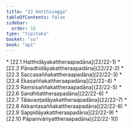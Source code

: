 ```yaml
---
title: "22 Hatthivagga"
tableOfContents: false
sidebar:
  order: 16
type: "tipitaka"
basket: "su"
book: "ap1"
---
```



<DynamicBreadcrumb />



<TableOfContents book="ap1" section="22">
* [22.1 Hatthidāyakattheraapadāna](22/22-1)
* [22.2 Pānadhidāyakattheraapadāna](22/22-2)
* [22.3 Saccasaññakattheraapadāna](22/22-3)
* [22.4 Ekasaññakattheraapadāna](22/22-4)
* [22.5 Raṃsisaññakattheraapadāna](22/22-5)
* [22.6 Sandhitattheraapadāna](22/22-6)
* [22.7 Tālavaṇṭadāyakattheraapadāna](22/22-7)
* [22.8 Akkantasaññakattheraapadāna](22/22-8)
* [22.9 Sappidāyakattheraapadāna](22/22-9)
* [22.10 Pāpanivāriyattheraapadāna](22/22-10)
</TableOfContents>